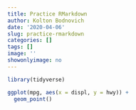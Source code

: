 ```yaml
---
title: Practice RMarkdown
author: Kolton Bodnovich
date: '2020-04-06'
slug: practice-rmarkdown
categories: []
tags: []
image: ''
showonlyimage: no
---
```



```r
library(tidyverse)

ggplot(mpg, aes(x = displ, y = hwy)) +
  geom_point()

```


